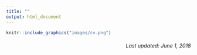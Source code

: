 ```yaml
---
title: ""
output: html_document
---
```




```r
knitr::include_graphics("images/cv.png")
```


<h6 style="text-align: right;" markdown="1">Last updated: June 1, 2018</h6>